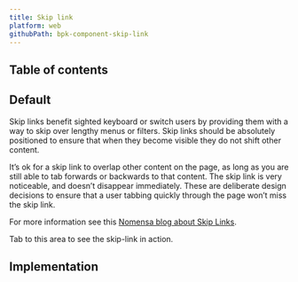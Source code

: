 ```yaml
---
title: Skip link
platform: web
githubPath: bpk-component-skip-link
---
```




## Table of contents

## Default

Skip links benefit sighted keyboard or switch users by providing them with a way to skip over lengthy menus or filters. Skip links should be absolutely positioned to ensure that when they become visible they do not shift other content.

It’s ok for a skip link to overlap other content on the page, as long as you are still able to tab forwards or backwards to that content. The skip link is very noticeable, and doesn’t disappear immediately. These are deliberate design decisions to ensure that a user tabbing quickly through the page won’t miss the skip link.

For more information see this [Nomensa blog about Skip Links](https://www.nomensa.com/blog/2004/what-are-skip-links).

<PresentationBlock>
  <DocsSiteExample />
  Tab to this area to see the skip-link in action.
</PresentationBlock>

## Implementation

<Readme file={readme} />